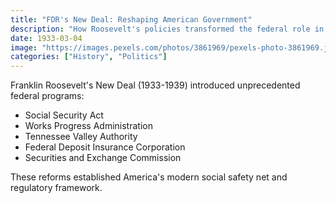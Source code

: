 ```yaml
---
title: "FDR's New Deal: Reshaping American Government"
description: "How Roosevelt's policies transformed the federal role in the economy"
date: 1933-03-04
image: "https://images.pexels.com/photos/3861969/pexels-photo-3861969.jpeg"
categories: ["History", "Politics"]
---
```


Franklin Roosevelt's New Deal (1933-1939) introduced unprecedented federal programs:

- Social Security Act
- Works Progress Administration
- Tennessee Valley Authority
- Federal Deposit Insurance Corporation
- Securities and Exchange Commission

These reforms established America's modern social safety net and regulatory framework.
